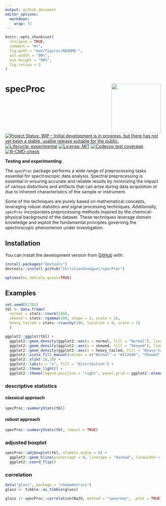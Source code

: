 ```yaml
---
output: github_document
editor_options: 
  markdown: 
    wrap: 72
---
```


<!-- README.md is generated from README.Rmd. Please edit that file -->

```r
knitr::opts_chunk$set(
  collapse = TRUE,
  comment = "#>",
  fig.path = "man/figures/README-",
  out.width = "90%",
  out.height = "90%",
  fig.retina = 2
)
```

<!-- badges: start -->

# specProc <img src="man/figures/logo.png" align="right" height="160"/>

[![Project Status: WIP -- Initial development is in progress, but there
has not yet been a stable, usable release suitable for the
public.](https://www.repostatus.org/badges/latest/active.svg)](https://www.repostatus.org/#active)
[![Lifecycle:
experimental](https://img.shields.io/badge/lifecycle-experimental-orange.svg)](https://lifecycle.r-lib.org/articles/stages.html#experimental)
[![License:
MIT](https://img.shields.io/badge/License-MIT-blue.svg)](https://opensource.org/licenses/MIT)
[![Codecov test
coverage](https://codecov.io/gh/ChristianGoueguel/specProc/branch/main/graph/badge.svg)](https://app.codecov.io/gh/ChristianGoueguel/specProc?branch=main)
[![R-CMD-check](https://github.com/ChristianGoueguel/specProc/actions/workflows/R-CMD-check.yaml/badge.svg)](https://github.com/ChristianGoueguel/specProc/actions/workflows/R-CMD-check.yaml)

<!-- badges: end -->

**Testing and experimenting.**

The `specProc` package performs a wide range of preprocessing tasks essential for spectroscopic data analysis. Spectral preprocessing is essential in ensuring accurate and reliable results by minimizing the impact of various distortions and artifacts that can arise during data acquisition or due to inherent characteristics of the sample or instrument. 

Some of the techniques are purely based on mathematical concepts, leveraging robust statistics and signal processing techniques. Additionally, `specProc` incorporates preprocessing methods inspired by the chemical-physical background of the dataset. These techniques leverage domain knowledge and exploit the fundamental principles governing the spectroscopic phenomenon under investigation.

## Installation

You can install the development version from
[GitHub](https://github.com/) with:

``` r
install.packages("devtools")
devtools::install_github("ChristianGoueguel/specProc")
```
```r
options(mc_doScale_quiet=TRUE)
```

## Examples
```r
set.seed(02301)
tbl <- data.frame(
  normal = stats::rnorm(100),
  skewed = stats::rgamma(100, shape = 2, scale = 1),
  heavy_tailed = stats::rcauchy(100, location = 0, scale = 1)
  )
```

```r
ggplot2::ggplot(tbl) +
  ggplot2::geom_density(ggplot2::aes(x = normal, fill = "Normal"), linewidth = 0.1, adjust = 2L, alpha = 1/5) +
  ggplot2::geom_density(ggplot2::aes(x = skewed, fill = "Skewed"), linetype = "dashed", linewidth = 0.1, adjust = 2L, alpha = 1/5) +
  ggplot2::geom_density(ggplot2::aes(x = heavy_tailed, fill = "Heavy-tailed"), linetype = "dotted", linewidth = 0.1, adjust = 2L, alpha = 1/5) +
  ggplot2::scale_fill_manual(values = c("Normal" = "#112446", "Skewed" = "red", "Heavy-tailed" = "blue")) +
  ggplot2::xlim(-10,10) +
  ggplot2::labs(x = "x", fill = "Distribution") +
  ggplot2::theme_light() +
  ggplot2::theme(legend.position = "right", panel.grid = ggplot2::element_blank())
```

### descriptive statistics

#### classical approach
```r
specProc::summaryStats(tbl)
```

#### robust approach
```r
specProc::summaryStats(tbl, robust = TRUE)
```

### adjusted boxplot

```r
specProc::adjboxplot(tbl, xlabels.angle = 0) +
  ggplot2::geom_hline(yintercept = 0, linetype = "dashed", linewidth = 0.1) +
  ggplot2::coord_flip()
```

### correlation

```r
data("glass", package = "chemometrics")
glass <- tibble::as_tibble(glass)
```

```r
glass |> specProc::correlation(Na2O, method = "spearman", .plot = TRUE)
```

















